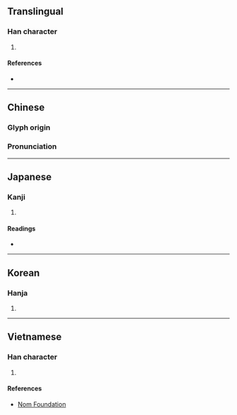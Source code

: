 {{character info/new}}
==Translingual==

===Han character===
{{Han char|rn=61|rad=心|as=11|sn=14|four=91091|canj=PMWF|ids=⿰忄票}}

# {{defn|Han|sort=心11}}

====References====
* {{Han ref|kx=0398.290|dkj=11084|dj=0737.230|hdz=42345.060|uh=6153|ud=24915|bh=E1C9|bd=57801}}

----

==Chinese==
{{zh-forms}}

===Glyph origin===
{{Han etym}}

===Pronunciation===
{{zh-pron
|m=piào
|c=piu5
|mc=y
|oc=y
|ma=
|cat=
}}

----

==Japanese==

===Kanji===
{{ja-kanji|grade=|rs=心11}}

# {{defn|lang=ja|sort=心11}}

====Readings====
* {{ja-readings|on=[[ひょう]] (hyō)|kun=[[はやい]] (hayai), [[すばやい]] (subayai)}}

----

==Korean==

===Hanja===
{{ko-hanja|hangeul=표|eumhun=|rv=pyo|mr=p'yo|y=phyo}}

# {{defn|lang=ko|sort=心11}}

----

==Vietnamese==

===Han character===
{{vi-readings|rs=心11|hanviet=phiêu}}

# {{defn|lang=vi|sort=心11}}

====References====
* [http://nomfoundation.org/common/nom_details.php?codepoint=6153 Nom Foundation]